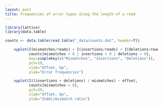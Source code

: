 ```yaml
---
layout: post
title: Frequencies of error types along the length of a read
---
```


```r
library(lattice)
library(data.table)

counts <- data.table(read.table("_data/counts.dat", header=T))
```

```r
    xyplot(I(mismatches/reads) + I(insertions/reads) + I(deletions/reads) ~ offset, 
           counts[mismatches > 0 | insertions > 0 | deletions > 0], 
           key=simpleKey(c("Mismatches", "Insertions", "Deletions")), 
           pch=19, 
           xlab="Offset, bp",
           ylab="Error frequencies")
```

```r
    xyplot(I((insertions + deletions) / mismatches) ~ offset,
           counts[mismatches > 0],
           pch=19,
           xlab="Offset, bp",
           ylab="Indel/mismatch ratio")
```
